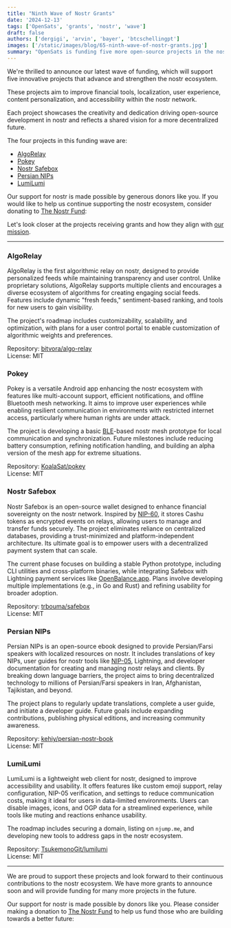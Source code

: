 ```yaml
---
title: "Ninth Wave of Nostr Grants"
date: '2024-12-13'
tags: ['OpenSats', 'grants', 'nostr', 'wave']
draft: false
authors: ['dergigi', 'arvin', 'bayer', 'btcschellingpt']
images: ['/static/images/blog/65-ninth-wave-of-nostr-grants.jpg']
summary: "OpenSats is funding five more open-source projects in the nostr ecosystem."
---
```


We're thrilled to announce our latest wave of funding, which will support five
innovative projects that advance and strengthen the nostr ecosystem.

These projects aim to improve financial tools, localization, user experience,
content personalization, and accessibility within the nostr network.

Each project showcases the creativity and dedication driving open-source
development in nostr and reflects a shared vision for a more decentralized
future.

The four projects in this funding wave are:

- [AlgoRelay](#algorelay)
- [Pokey](#pokey)
- [Nostr Safebox](#nostr-safebox)
- [Persian NIPs](#persian-nips)
- [LumiLumi](#lumilumi)

Our support for nostr is made possible by generous donors like you. If you would
like to help us continue supporting the nostr ecosystem, consider donating to
[The Nostr Fund](/funds/nostr):

<center>
    <DonateToNostrFundButton/>
</center>

Let's look closer at the projects receiving grants and how they align with [our
mission](/mission).

---

### AlgoRelay

AlgoRelay is the first algorithmic relay on nostr, designed to provide
personalized feeds while maintaining transparency and user control. Unlike
proprietary solutions, AlgoRelay supports multiple clients and encourages a
diverse ecosystem of algorithms for creating engaging social feeds. Features
include dynamic "fresh feeds," sentiment-based ranking, and tools for new users
to gain visibility.

The project's roadmap includes customizability, scalability, and optimization,
with plans for a user control portal to enable customization of algorithmic
weights and preferences.

Repository: [bitvora/algo-relay](https://github.com/bitvora/algo-relay)  
License: MIT

### Pokey

Pokey is a versatile Android app enhancing the nostr ecosystem with features
like multi-account support, efficient notifications, and offline Bluetooth mesh
networking. It aims to improve user experiences while enabling resilient
communication in environments with restricted internet access, particularly
where human rights are under attack.

The project is developing a basic
[BLE](https://web.archive.org/web/20170310111443/https://www.bluetooth.com/what-is-bluetooth-technology/how-it-works/low-energy)\-based
nostr mesh prototype for local communication and synchronization. Future
milestones include reducing battery consumption, refining notification handling,
and building an alpha version of the mesh app for extreme situations.

Repository: [KoalaSat/pokey](https://github.com/KoalaSat/pokey)  
License: MIT

### Nostr Safebox

Nostr Safebox is an open-source wallet designed to enhance financial sovereignty
on the nostr network. Inspired by
[NIP-60](https://github.com/nostr-protocol/nips/blob/master/60.md), it stores
Cashu tokens as encrypted events on relays, allowing users to manage and
transfer funds securely. The project eliminates reliance on centralized
databases, providing a trust-minimized and platform-independent architecture.
Its ultimate goal is to empower users with a decentralized payment system that
can scale.

The current phase focuses on building a stable Python prototype, including CLI
utilities and cross-platform binaries, while integrating Safebox with Lightning
payment services like [OpenBalance.app](https://openbalance.app/). Plans involve
developing multiple implementations (e.g., in Go and Rust) and refining
usability for broader adoption.

Repository: [trbouma/safebox](https://github.com/trbouma/safebox)  
License: MIT

### Persian NIPs

Persian NIPs is an open-source ebook designed to provide Persian/Farsi speakers
with localized resources on nostr. It includes translations of key NIPs, user
guides for nostr tools like
[NIP-05](https://github.com/nostr-protocol/nips/blob/master/05.md), Lightning,
and developer documentation for creating and managing nostr relays and clients.
By breaking down language barriers, the project aims to bring decentralized
technology to millions of Persian/Farsi speakers in Iran, Afghanistan,
Tajikistan, and beyond.

The project plans to regularly update translations, complete a user guide, and
initiate a developer guide. Future goals include expanding contributions,
publishing physical editions, and increasing community awareness.

Repository:
[kehiy/persian-nostr-book](https://github.com/kehiy/persian-nostr-book)  
License: MIT

### LumiLumi

LumiLumi is a lightweight web client for nostr, designed to improve
accessibility and usability. It offers features like custom emoji support, relay
configuration, NIP-05 verification, and settings to reduce communication costs,
making it ideal for users in data-limited environments. Users can disable
images, icons, and OGP data for a streamlined experience, while tools like
muting and reactions enhance usability.

The roadmap includes securing a domain, listing on `njump.me`, and developing
new tools to address gaps in the nostr ecosystem.

Repository: [TsukemonoGit/lumilumi](https://github.com/TsukemonoGit/lumilumi)  
License: MIT

---

We are proud to support these projects and look forward to their continuous
contributions to the nostr ecosystem. We have more grants to announce soon and
will provide funding for many more projects in the future.

Our support for nostr is made possible by donors like you. Please consider
making a donation to [The Nostr Fund](/funds/nostr) to help us fund those who
are building towards a better future:

<center>
    <DonateToNostrFundButton/>
</center>
